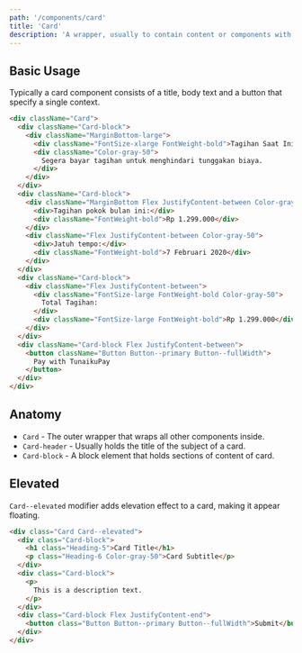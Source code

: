 ```yaml
---
path: '/components/card'
title: 'Card'
description: 'A wrapper, usually to contain content or components with similar context.'
---
```


## Basic Usage

Typically a card component consists of a title, body text and a button that specify a single context.

```html preview=true size=small bgColor=lighter
<div className="Card">
  <div className="Card-block">
    <div className="MarginBottom-large">
      <div className="FontSize-xlarge FontWeight-bold">Tagihan Saat Ini</div>
      <div className="Color-gray-50">
        Segera bayar tagihan untuk menghindari tunggakan biaya.
      </div>
    </div>
  </div>
  <div className="Card-block">
    <div className="MarginBottom Flex JustifyContent-between Color-gray-50">
      <div>Tagihan pokok bulan ini:</div>
      <div className="FontWeight-bold">Rp 1.299.000</div>
    </div>
    <div className="Flex JustifyContent-between Color-gray-50">
      <div>Jatuh tempo:</div>
      <div className="FontWeight-bold">7 Februari 2020</div>
    </div>
  </div>
  <div className="Card-block">
    <div className="Flex JustifyContent-between">
      <div className="FontSize-large FontWeight-bold Color-gray-50">
        Total Tagihan:
      </div>
      <div className="FontSize-large FontWeight-bold">Rp 1.299.000</div>
    </div>
  </div>
  <div className="Card-block Flex JustifyContent-between">
    <button className="Button Button--primary Button--fullWidth">
      Pay with TunaikuPay
    </button>
  </div>
</div>
```

## Anatomy

- `Card` - The outer wrapper that wraps all other components inside.
- `Card-header` - Usually holds the title of the subject of a card.
- `Card-block` - A block element that holds sections of content of card.

## Elevated

`Card--elevated` modifier adds elevation effect to a card, making it appear floating.

```html preview=true size=small bgColor=lighter
<div class="Card Card--elevated">
  <div class="Card-block">
    <h1 class="Heading-5">Card Title</h1>
    <p class="Heading-6 Color-gray-50">Card Subtitle</p>
  </div>
  <div class="Card-block">
    <p>
      This is a description text.
    </p>
  </div>
  <div class="Card-block Flex JustifyContent-end">
    <button class="Button Button--primary Button--fullWidth">Submit</button>
  </div>
</div>
```
